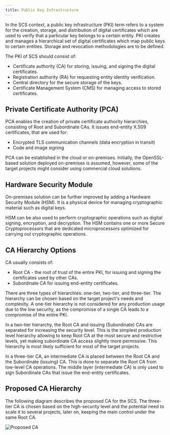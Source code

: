 ```yaml
---
title: Public Key Infrastructure
---
```


In the SCS context, a public key infrastructure (PKI) term refers to a system for the creation, storage, and distribution of digital certificates which are used to verify that a particular key belongs to a certain entity. PKI creates and manages a hierarchical set of digital certificates which map public keys to certain entities. Storage and revocation methodologies are to be defined.

The PKI of SCS should consist of:

- Certificate authority (CA) for storing, issuing, and signing the digital certificates.
- Registration authority (RA) for requesting entity identity verification.
- Central directory for the secure storage of the keys.
- Certificate Management System (CMS) for managing access to stored certificates.

## Private Certificate Authority (PCA)

PCA enables the creation of private certificate authority hierarchies, consisting of Root and Subordinate CAs. It issues end-entity X.509 certificates, that are used for:

- Encrypted TLS communication channels (data encryption in transit)
- Code and image signing

PCA can be established in the cloud or on-premises. Initially, the OpenSSL-based solution deployed on-premises is assumed, however, some of the target projects might consider using commercial cloud solutions.

## Hardware Security Module

On-premises solution can be further improved by adding a Hardware Security Module (HSM). It is a physical device for managing cryptographic material such as digital keys.

HSM can be also used to perform cryptographic operations such as digital signing, encryption, and decryption. The HSM contains one or more Secure Cryptoprocessors that are dedicated microprocessors optimized for carrying out cryptographic operations.

## CA Hierarchy Options

CA usually consists of:

- Root CA - the root of trust of the entire PKI, for issuing and signing the certificates used by other CAs.
- Subordinate CA for issuing end-entity certificates.

There are three types of hierarchies: one-tier, two-tier, and three-tier. The hierarchy can be chosen based on the target project's needs and complexity. A one-tier hierarchy is not considered for any production usage due to the low security, as the compromise of a single CA leads to a compromise of the entire PKI.

In a two-tier hierarchy, the Root CA and issuing (Subordinate) CAs are separated for increasing the security level. This is the simplest production level hierarchy allowing to keep Root CA at the most secure and restrictive levels, yet making subordinate CA access slightly more permissive. This hierarchy is most likely sufficient for most of the target projects.

In a three-tier CA, an intermediate CA is placed between the Root CA and the Subordinate (issuing) CA. This is done to separate the Root CA from low-level CA operations. The middle layer (intermediate CA) is only used to sign Subordinate CAs that issue the end-entity certificates.

## Proposed CA Hierarchy

The following diagram describes the proposed CA for the SCS. The three-tier CA is chosen based on the high-security level and the potential need to scale it to several projects, later on, keeping the main control under the same Root CA.

![Proposed CA](@assets/ghaf/ca_implementation.drawio.png "CA Implementation Proposal")
